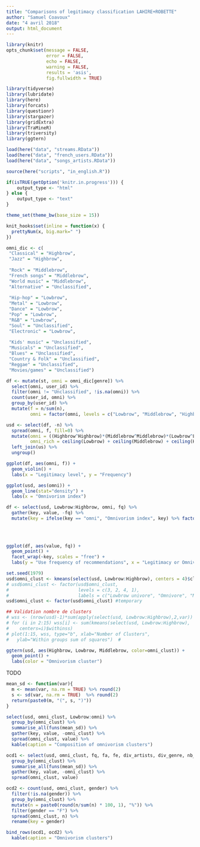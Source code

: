```yaml
---
title: "Comparisons of legitimacy classification LAHIRE+ROBETTE"
author: "Samuel Coavoux"
date: "4 avril 2018"
output: html_document
---
```

```r
library(knitr)
opts_chunk$set(message = FALSE,
               error = FALSE,
               echo = FALSE,
               warning = FALSE,
               results = 'asis',
               fig.fullwidth = TRUE)
```

<!--
todo next:

OMNIVORISME INDEX: DIVERSITY OVER 3 CAT BASED ON GENRES.

HIGHBROW: CLASSIQUE, JAZZ
MIDDLEBROW: ROCK
LOWBROW: CHANSON, POP, DANCE, RAP, METAL

UNCLASSIFIED: SOUL, REGGAE, JEUNESSE, R&B, ELECTRO, COUNTRY, MUSICALS, BLUES, ALTERNATIVE

Table des matières dans le RMD

Diversity: quelques tris croisés dans la partie description de la diversité.

Mesures de la diversité: plus précise, etc. ; dispersion de la diversité importante

Autres analyses à faire:

+ diversité par taux d'écoute de chaque genre au niveau individuel
+ au niveau individuel, diversité dans les écoutes guidées vs. dans les écoutes non guidées.
+ pondérer diversité par log(us$nb_ecoutes) ? (idem pour comparer au niveau individuel)
-->

```r
library(tidyverse)
library(lubridate)
library(here)
library(forcats)
library(questionr)
library(stargazer)
library(gridExtra)
library(TraMineR)
library(triversity)
library(ggtern)
```

```r
load(here("data", "streams.RData"))
load(here("data", "french_users.RData"))
load(here("data", "songs_artists.RData"))

source(here("scripts", "in_english.R"))

```

```r
if(isTRUE(getOption('knitr.in.progress'))) {
    output_type <- "html"
} else {
    output_type <- "text"
}

theme_set(theme_bw(base_size = 15))

knit_hooks$set(inline = function(x) {
  prettyNum(x, big.mark=" ")
})

```


```r
omni_dic <- c(
 "Classical" = "Highbrow",
 "Jazz" = "Highbrow",
 
 "Rock" = "Middlebrow",
 "French songs" = "Middlebrow",
 "World music" = "Middlebrow",
 "Alternative" = "Unclassified", 
 
 "Hip-hop" = "Lowbrow",
 "Metal" = "Lowbrow",
 "Dance" = "Lowbrow",
 "Pop" = "Lowbrow",
 "R&B" = "Lowbrow",
 "Soul" = "Unclassified",
 "Electronic" = "Lowbrow",
 
 "Kids' music" = "Unclassified",
 "Musicals" = "Unclassified",
 "Blues" = "Unclassified",
 "Country & Folk" = "Unclassified",
 "Reggae" = "Unclassified", 
 "Movies/games" = "Unclassified")

df <- mutate(st, omni = omni_dic[genre]) %>% 
  select(omni, user_id) %>% 
  filter(omni != "Unclassified", !is.na(omni)) %>% 
  count(user_id, omni) %>% 
  group_by(user_id) %>% 
  mutate(f = n/sum(n),
         omni = factor(omni, levels = c("Lowbrow", "Middlebrow", "Highbrow")))

usd <- select(df, -n) %>% 
  spread(omni, f, fill=0) %>% 
  mutate(omni = ((Highbrow^Highbrow)*(Middlebrow^Middlebrow)*(Lowbrow^Lowbrow))^-1,
         omni_rich = ceiling(Lowbrow) + ceiling(Middlebrow) + ceiling(Highbrow)) %>% 
  left_join(us) %>% 
  ungroup()
```

```r
ggplot(df, aes(omni, f)) +
  geom_violin() +
  labs(x = "Legitimacy level", y = "Frequency")

```

```r
ggplot(usd, aes(omni)) + 
  geom_line(stat="density") +
  labs(x = "Omnivorism index")
```



```r
df <- select(usd, Lowbrow:Highbrow, omni, fq) %>% 
  gather(key, value, -fq) %>% 
  mutate(key = ifelse(key == "omni", "Omnivorism index", key) %>% factor(levels = c("Omnivorism index", 
                                                                                    "Lowbrow",
                                                                                    "Middlebrow", 
                                                                                    "Highbrow")))

ggplot(df, aes(value, fq)) + 
  geom_point() +
  facet_wrap(~key, scales = "free") +
  labs(y = "Use frequency of recommendations", x = "Legitimacy or Omnivorism index")
```

```r

set.seed(1979)
usd$omni_clust <- kmeans(select(usd, Lowbrow:Highbrow), centers = 4)$clust
# usd$omni_clust <- factor(usd$omni_clust, 
#                          levels = c(3, 2, 4, 1),
#                          labels = c("Lowbrow univore", "Omnivore", "Middlebrow univore", "Snob"))
usd$omni_clust <- factor(usd$omni_clust) #temporary

## Validation nombre de clusters
# wss <- (nrow(usd)-1)*sum(apply(select(usd, Lowbrow:Highbrow),2,var))
# for (i in 2:15) wss[i] <- sum(kmeans(select(usd, Lowbrow:Highbrow),
#    centers=i)$withinss)
# plot(1:15, wss, type="b", xlab="Number of Clusters",
#   ylab="Within groups sum of squares")  # 

ggtern(usd, aes(Highbrow, Lowbrow, Middlebrow, color=omni_clust)) + 
  geom_point() +
  labs(color = "Omnivorism cluster")
```

TODO

```r
mean_sd <- function(var){
  m <- mean(var, na.rm = TRUE) %>% round(2)
  s <- sd(var, na.rm = TRUE)  %>% round(2)
  return(paste0(m, "(", s, ")"))
}

select(usd, omni_clust, Lowbrow:omni) %>% 
  group_by(omni_clust) %>% 
  summarise_all(funs(mean_sd)) %>% 
  gather(key, value, -omni_clust) %>% 
  spread(omni_clust, value) %>% 
  kable(caption = "Composition of omnivorism clusters")

```

```r

ocd1 <- select(usd, omni_clust, fq, fa, fe, div_artists, div_genre, nb_ecoutes) %>% 
  group_by(omni_clust) %>% 
  summarise_all(funs(mean_sd)) %>% 
  gather(key, value, -omni_clust) %>% 
  spread(omni_clust, value)

ocd2 <- count(usd, omni_clust, gender) %>% 
  filter(!is.na(gender)) %>% 
  group_by(omni_clust) %>% 
  mutate(n = paste0(round(n/sum(n) * 100, 1), "%")) %>% 
  filter(gender == "F") %>%
  spread(omni_clust, n) %>% 
  rename(key = gender)

bind_rows(ocd1, ocd2) %>% 
  kable(caption = "Omnivorism clusters")

```